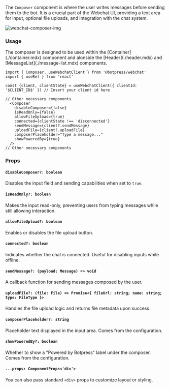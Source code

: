 The `Composer` component is where the user writes messages before sending them to the bot.
It is a crucial part of the Webchat UI, providing a text area for input, optional file uploads, and integration with the chat system.

![webchat-composer-img](../../assets/webchat-components_component-library_composer.png)

### Usage

<Note>
  The composer is designed to be used within the [Container](./container.mdx) component and alonside the
  [Header](./header.mdx) and [MessageList](./message-list.mdx) components.
</Note>

```tsx
import { Composer, useWebchatClient } from '@botpress/webchat'
import { useRef } from 'react'

const {client, clientState} = useWebchatClient({ clientId: '$CLIENT_ID$' }) // Insert your client id here

// Other necessary components
  <Composer
    disableComposer={false}
    isReadOnly={false}
    allowFileUpload={true}
    connected={clientState !== 'disconnected'}
    sendMessage={client?.sendMessage}
    uploadFile={client?.uploadFile}
    composerPlaceholder="Type a message..."
    showPoweredBy={true}
  />
// Other necessary components

```

### Props

#### `disableComposer?: boolean`

Disables the input field and sending capabilities when set to `true`.

#### `isReadOnly?: boolean`

Makes the input read-only, preventing users from typing messages while still allowing interaction.

#### `allowFileUpload?: boolean`

Enables or disables the file upload button.

#### `connected?: boolean`

Indicates whether the chat is connected. Useful for disabling inputs while offline.

#### `sendMessage?: (payload: Message) => void`

A callback function for sending messages composed by the user.

#### `uploadFile?: (file: File) => Promise<{ fileUrl: string; name: string; type: FileType }>`

Handles the file upload logic and returns file metadata upon success.

#### `composerPlaceholder?: string`

Placeholder text displayed in the input area. Comes from the configuration.

#### `showPoweredBy?: boolean`

Whether to show a "Powered by Botpress" label under the composer. Comes from the configuration.

#### `...props: ComponentProps<'div'>`

You can also pass standard `<div>` props to customize layout or styling.
